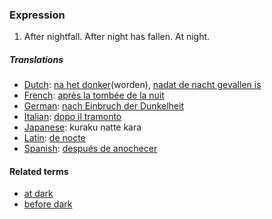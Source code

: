 === Expression ===

#After nightfall.  After night has fallen.  At night.

===== Translations =====
*[[Dutch]]: [[na het donker]](worden), [[nadat de nacht gevallen is]]
*[[French]]: [[après la tombée de la nuit]]
*[[German]]: [[nach Einbruch der Dunkelheit]]
*[[Italian]]: [[dopo il tramonto]]
*[[Japanese]]: kuraku natte kara
*[[Latin]]: [[de nocte]]
*[[Spanish]]: [[después de anochecer]]

==== Related terms ====

*[[at dark]]
*[[before dark]]